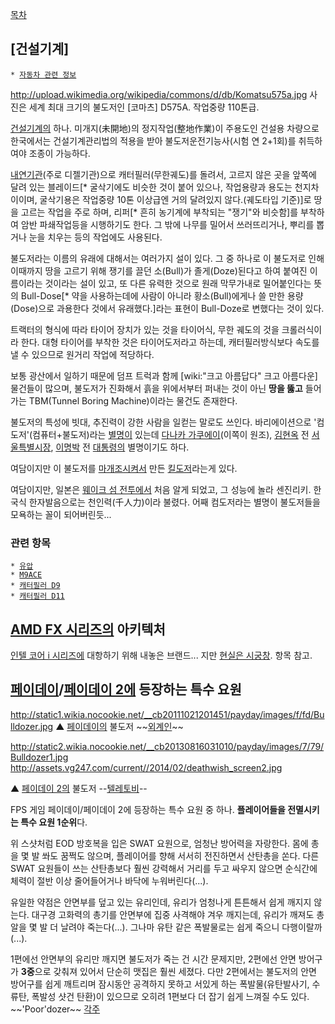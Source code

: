 [[목차]]
== [건설기계] ==
 * [[자동차 관련 정보]]

http://upload.wikimedia.org/wikipedia/commons/d/db/Komatsu575a.jpg
사진은 세계 최대 크기의 불도저인 [코마츠] D575A. 작업중량 110톤급.

[[건설기계]]의 하나. 미개지(未開地)의 정지작업(整地作業)이 주용도인 건설용 차량으로 한국에서는 건설기계관리법의 적용을 받아 불도저운전기능사(시험 연 2+1회)를 취득하여야 조종이 가능하다.

[[내연기관]](주로 디젤기관)으로 캐터필러(무한궤도)를 돌려서, 고르지 않은 곳을 앞쪽에 달려 있는 블레이드[* 굴삭기에도 비슷한 것이 붙어 있으나, 작업용량과 용도는 천지차이이며, 굴삭기용은 작업중량 10톤 이상급엔 거의 달려있지 않다.(궤도타입 기준)]로 땅을 고르는 작업을 주로 하며, 리퍼[* 흔히 농기계에 부착되는 "쟁기"와 비슷함]를 부착하여 암반 파쇄작업등을 시행하기도 한다.
그 밖에 나무를 밀어서 쓰러뜨리거나, 뿌리를 뽑거나 눈을 치우는 등의 작업에도 사용된다.

불도저라는 이름의 유래에 대해서는 여러가지 설이 있다. 그 중 하나로 이 불도저로 인해 이때까지 땅을 고르기 위해 쟁기를 끌던 소(Bull)가 졸게(Doze)된다고 하여 붙여진 이름이라는 것이라는 설이 있고, 또 다른 유력한 것으로 원래 막무가내로 밀어붙인다는 뜻의 Bull-Dose[* 약을 사용하는데에 사람이 아니라 황소(Bull)에게나 쓸 만한 용량(Dose)으로 과용한다 것에서 유래했다.]라는 표현이 Bull-Doze로 변했다는 것이 있다.

트랙터의 형식에 따라 타이어 장치가 있는 것을 타이어식, 무한 궤도의 것을 크롤러식이라 한다. 대형 타이어를 부착한 것은 타이어도저라고 하는데, 캐터필러방식보다 속도를 낼 수 있으므로 원거리 작업에 적당하다. 

보통 광산에서 일하기 때문에 덤프 트럭과 함께 [wiki:"크고 아름답다" 크고 아름다운] 물건들이 많으며, 불도저가 진화해서 흙을 위에서부터 퍼내는 것이 아닌 '''땅을 뚫고''' 들어가는 TBM(Tunnel Boring Machine)이라는 물건도 존재한다.

불도저의 특성에 빗대, 추진력이 강한 사람을 일컫는 말로도 쓰인다. 바리에이션으로 '컴도저'(컴퓨터+불도저)라는 [[별명]]이 있는데 [[다나카 가쿠에이]](이쪽이 원조), [[김현옥]] 전 [[서울특별시장]], [[이명박]] 전 [[대통령]]의 별명이기도 하다.

여담이지만 이 불도저를 [[마개조]]시켜서 만든 [http://tksrhf402.blog.me/40164510276 킬도저]라는게 있다.

여담이지만, 일본은 [[웨이크 섬 전투]]에서 처음 알게 되었고, 그 성능에 놀라 센진리키. 한국식 한자발음으로는 천인력(千人力)이라 불렸다. 어째 컴도저라는 별명이 불도저들을 모욕하는 꼴이 되어버린듯...

=== 관련 항목 ===
 * [[유압]]
 * [[M9ACE]]
 * [[캐터필러 D9]]
 * [[캐터필러 D11]]

== [[AMD FX 시리즈]]의 아키텍처 ==
[[인텔 코어 i 시리즈]]에 대항하기 위해 내놓은 브랜드... 지만 [[현실은 시궁창]]. 항목 참고.

== [[페이데이]]/[[페이데이 2]]에 등장하는 특수 요원 ==
http://static1.wikia.nocookie.net/__cb20111021201451/payday/images/f/fd/Bulldozer.jpg
▲ [[페이데이]]의 불도저 ~~[[외계인]]~~

http://static2.wikia.nocookie.net/__cb20130816031010/payday/images/7/79/Bulldozer1.jpg
http://assets.vg247.com/current//2014/02/deathwish_screen2.jpg

▲ [[페이데이 2]]의 불도저 --[[텔레토비]]--

FPS 게임 페이데이/페이데이 2에 등장하는 특수 요원 중 하나. '''플레이어들을 전멸시키는 특수 요원 1순위'''다.

위 스샷처럼 EOD 방호복을 입은 SWAT 요원으로, 엄청난 방어력을 자랑한다. 몸에 총을 몇 발 쏴도 꿈쩍도 않으며, 플레이어를 향해 서서히 전진하면서 산탄총을 쏜다. 다른 SWAT 요원들이 쓰는 산탄총보다 훨씬 강력해서 거리를 두고 싸우지 않으면 순식간에 체력이 절반 이상 줄어들어거나 바닥에 누워버린다(...).

유일한 약점은 안면부를 덮고 있는 유리인데, 유리가 엄청나게 튼튼해서 쉽게 깨지지 않는다. 대구경 고화력의 총기를 안면부에 집중 사격해야 겨우 깨지는데, 유리가 깨져도 총알을 몇 발 더 날려야 죽는다(...). 그나마 유탄 같은 폭발물로는 쉽게 죽으니 다행이랄까(...).

1편에선 안면부의 유리만 깨지면 불도저가 죽는 건 시간 문제지만, 2편에선 안면 방어구가 '''3중'''으로 갖춰져 있어서 단순히 맷집은 훨씬 세졌다. 다만 2편에서는 불도저의 안면 방어구를 쉽게 깨트리며 잠시동안 공격하지 못하고 서있게 하는 폭발물(유탄발사기, 수류탄, 폭발성 샷건 탄환)이 있으므로 오히려 1편보다 더 잡기 쉽게 느껴질 수도 있다. ~~'Poor'dozer~~
[[각주]]
